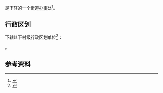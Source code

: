 {{中国乡级行政区|41/17/29/003/000}}

'''{{PAGENAMEBASE}}'''是{{PRC admin/fullname|41/17/29/003/000|3}}下辖的一个[[街道办事处|街道办事处]]<ref>{{PRC admin/ref sgc|{{PRC admin/parent|41/17/29/003/000}}}}</ref>。

== 行政区划 ==
{{PAGENAMEBASE}}下辖以下村级行政区划单位<ref>{{PRC admin/ref sgc|41/17/29/003/000}}</ref>：

{{PRC admin/children|41/17/29/003/000}}。

== 参考资料 ==
{{reflist}}

{{河南行政区划小作品}}
{{PRC admin/navcat|41/17/29/003/000}}